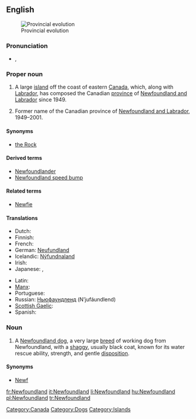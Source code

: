 ==English==
{{wikipedia}}
[[Image:Canada provinces evolution.gif|thumb|Provincial evolution]]

===Pronunciation===
* {{a|UK}} {{IPA|/ˈnjuːˌfaʊnd.lənd/|/ˈnjuː.fn̩d.ln̩d/}}, {{SAMPA|1=/"nju:%faUnd.l@nd/|2=/"nju:.fn=d.ln=d/}}

===Proper noun===
{{en-proper noun}}

# A large [[island]] off the coast of eastern [[Canada]], which, along with [[Labrador]], has composed the Canadian [[province]] of [[Newfoundland and Labrador]] since 1949.
# {{historical}} Former name of the Canadian province of [[Newfoundland and Labrador]], 1949–2001.

====Synonyms====
* [[the Rock]]

====Derived terms====
* [[Newfoundlander]]
* [[Newfoundland speed bump]]

====Related terms====
* [[Newfie]]

====Translations====
{{trans-top|Island off the the coast of Eastern Canada.}}
* Dutch: {{t-|nl|Newfoundland}}
* Finnish: {{t-|fi|Newfoundland}}
* French: {{t+|fr|Terre-Neuve|f}}
* German: [[Neufundland]] {{n}}
* Icelandic: [[Nýfundnaland]] {{n}}
* Irish: {{t-|ga|Talamh an Éisc|xs=Irish}}
* Japanese: {{t-|ja|ニューファンドランド|tr=Nyū-Fandorando}}, {{t-|ja|ニューファンドランド島|tr=nyūfandorandotō}}
{{trans-mid}}
* Latin: {{t-|la|Terra Nova|f}}
* [[Manx]]: {{t-|gv|Thalloo yn Eeast|m|xs=Manx}}
* Portuguese: {{t+|pt|Terra Nova|f}}
* Russian: [[Ньюфаундленд]] (N’jufáundlend) {{m}}
* [[Scottish Gaelic]]: {{t|gd|Talamh an Èisg|f}}
* Spanish: {{t-|es|Terranova|f}}
{{trans-bottom}}

===Noun===
{{en-noun}}

# A [[Newfoundland dog]], a very large [[breed]] of working dog from Newfoundland, with a [[shaggy]], usually black coat, known for its water rescue ability, strength, and gentle [[disposition]].

====Synonyms====
* [[Newf]]

[[Category:Canada]]
[[Category:Dogs]]
[[Category:Islands]]

[[fr:Newfoundland]]
[[it:Newfoundland]]
[[li:Newfoundland]]
[[hu:Newfoundland]]
[[pl:Newfoundland]]
[[tr:Newfoundland]]